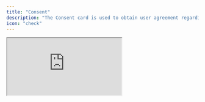 ```yaml
---
title: "Consent"
description: "The Consent card is used to obtain user agreement regarding a product, service, or policy. It features a bold statement or question as the title, followed by a brief description. At the end of the card, users can confirm their consent by checking a checkbox to indicate their agreement."
icon: "check"
---
```


<iframe
  title="Survey Embed"
  src="https://app.formbricks.com/s/orxp15pca6x2nfr3v8pttpwm"
  style={{
    position: "relative",
    height: "90vh",
    maxHeight: "100vh",
    width: "100%",
    border: 0,
    borderRadius: "12px",
    overflow: "auto",
  }}
/>

## Elements

![Overview of Consent question type](/images/xm-and-surveys/core-features/question-type/consent.webp)

### Title

A bold statement or question asking for user consent, displayed prominently at the top of the card.

### Description

A short explanation or additional context for the consent request, displayed below the title. The text can be formatted, and hyperlinks are allowed within the description.

### Checkbox

At the bottom of the card, users can confirm their agreement by checking the box, indicating their consent to the question or statement above. The label for the checkbox is also editable.
